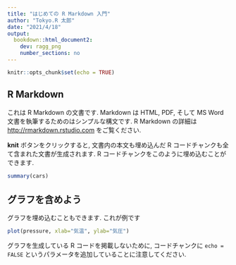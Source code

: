 ```yaml
---
title: "はじめての R Markdown 入門"
author: "Tokyo.R 太郎"
date: "2021/4/18"
output:
  bookdown::html_document2:
    dev: ragg_png
    number_sections: no
---
```


```r
knitr::opts_chunk$set(echo = TRUE)
```

## R Markdown

これは R Markdown の文書です. Markdown は HTML, PDF, そして MS Word 文書を執筆するためのはシンプルな構文です. R Markdown の詳細は  <http://rmarkdown.rstudio.com> をご覧ください.

**knit** ボタンをクリックすると, 文書内の本文も埋め込んだ R コードチャンクも全て含まれた文書が生成されます. R コードチャンクをこのように埋め込むことができます.

```r
summary(cars)
```

## グラフを含めよう

グラフを埋め込むこともできます. これが例です

```r
plot(pressure, xlab="気温", ylab="気圧")
```

グラフを生成している R コードを掲載しないために, コードチャンクに `echo = FALSE` というパラメータを追加していることに注意してください.
